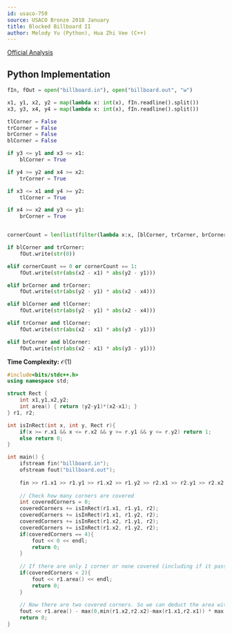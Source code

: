 ```yaml
---
id: usaco-759
source: USACO Bronze 2018 January
title: Blocked Billboard II
author: Melody Yu (Python), Hua Zhi Vee (C++)
---
```


[Official Analysis](http://www.usaco.org/current/data/sol_billboard_bronze_jan18.html)

<LanguageSection>

<PySection>

## Python Implementation

```py
fIn, fOut = open("billboard.in"), open("billboard.out", "w")

x1, y1, x2, y2 = map(lambda x: int(x), fIn.readline().split())
x3, y3, x4, y4 = map(lambda x: int(x), fIn.readline().split())

tlCorner = False
trCorner = False
brCorner = False
blCorner = False

if y3 <= y1 and x3 <= x1:
    blCorner = True

if y4 >= y2 and x4 >= x2:
    trCorner = True

if x3 <= x1 and y4 >= y2:
    tlCorner = True

if x4 >= x2 and y3 <= y1:
    brCorner = True


cornerCount = len(list(filter(lambda x:x, [blCorner, trCorner, brCorner, tlCorner])))

if blCorner and trCorner:
    fOut.write(str(0))

elif cornerCount == 0 or cornerCount == 1:
    fOut.write(str(abs(x2 - x1) * abs(y2 - y1)))

elif brCorner and trCorner:
    fOut.write(str(abs(y2 - y1) * abs(x2 - x4)))

elif blCorner and tlCorner:
    fOut.write(str(abs(y2 - y1) * abs(x2 - x4)))

elif trCorner and tlCorner:
    fOut.write(str(abs(x2 - x1) * abs(y3 - y1)))

elif brCorner and blCorner:
    fOut.write(str(abs(x2 - x1) * abs(y3 - y1)))

```

</PySection>


<CPPSection>

**Time Complexity:** $\mathcal{O}(1)$

```cpp 
#include<bits/stdc++.h>
using namespace std;

struct Rect {
	int x1,y1,x2,y2;
	int area() { return (y2-y1)*(x2-x1); }
} r1, r2;

int isInRect(int x, int y, Rect r){
	if(x >= r.x1 && x <= r.x2 && y >= r.y1 && y <= r.y2) return 1;
	else return 0;
}

int main() {
	ifstream fin("billboard.in");
	ofstream fout("billboard.out");
	
	fin >> r1.x1 >> r1.y1 >> r1.x2 >> r1.y2 >> r2.x1 >> r2.y1 >> r2.x2 >> r2.y2;
	
	// Check how many corners are covered
	int coveredCorners = 0;
	coveredCorners += isInRect(r1.x1, r1.y1, r2);
	coveredCorners += isInRect(r1.x1, r1.y2, r2);
	coveredCorners += isInRect(r1.x2, r1.y1, r2);
	coveredCorners += isInRect(r1.x2, r1.y2, r2);
	if(coveredCorners == 4){
		fout << 0 << endl;
		return 0;
	} 
	
	// If there are only 1 corner or none covered (including if it passes through the middle, we need to include all)
	if(coveredCorners < 2){
		fout << r1.area() << endl;
		return 0;
	}
	
	// Now there are two covered corners. So we can deduct the area with the intersection of the rectangles.
	fout << r1.area() - max(0,min(r1.x2,r2.x2)-max(r1.x1,r2.x1)) * max(0,min(r1.y2,r2.y2)-max(r1.y1,r2.y1)) << endl;
	return 0;
}
```
</CPPSection>
</LanguageSection>
